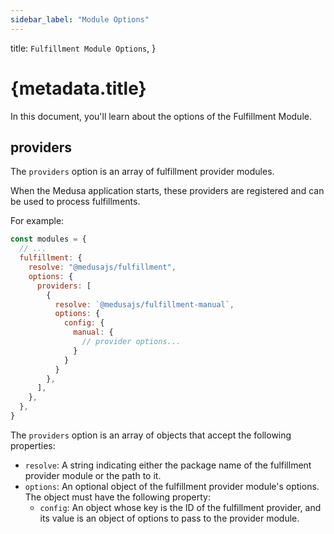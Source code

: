 ```yaml
---
sidebar_label: "Module Options"
---
```



  title: `Fulfillment Module Options`,
}

# {metadata.title}

In this document, you'll learn about the options of the Fulfillment Module.

## providers

The `providers` option is an array of fulfillment provider modules.

When the Medusa application starts, these providers are registered and can be used to process fulfillments.

For example:

```js title="medusa-config.js"
const modules = {
  // ...
  fulfillment: {
    resolve: "@medusajs/fulfillment",
    options: {
      providers: [
        {
          resolve: `@medusajs/fulfillment-manual`,
          options: {
            config: {
              manual: {
                // provider options...
              }
            }
          }
        },
      ],
    },
  },
}
```

The `providers` option is an array of objects that accept the following properties:

- `resolve`: A string indicating either the package name  of the fulfillment provider module or the path to it.
- `options`: An optional object of the fulfillment provider module's options. The object must have the following property:
  - `config`: An object whose key is the ID of the fulfillment provider, and its value is an object of options to pass to the provider module.